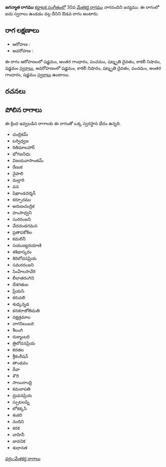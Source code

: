 {{Infobox ragam
	| name          	= జగన్మాత
	| synonym	    	= 
	| mela          	= 
	| chakra        	= 
	| janaka        	= 
	| type          	= ఔడవ
	| arohanam      	= {{svaraC|S|G3|P|D3|N3|S'}} 
	| avarohanam    	= {{svaraC|S'|N3|D3|P|G3|S}}
	| jeeva         	=
	| chhaya        	=
	| nyasa         	=
	| vishesha      	= 
	| equivalent  		= 
}}
{{కర్ణాటక సంగీత రాగాలు}}
'''జగన్మాత రాగము''' [[కర్ణాటక సంగీతం]]లో 30వ [[మేళకర్త రాగము]] నాగనందిని జన్యము.  ఈ రాగంలో ఐదు స్వరాలు ఉండడం వల్ల దీనిని ఔడవ రాగం అంటారు.


==రాగ లక్షణాలు==


* ఆరోహణ : {{svaraC|S|G3|P|D3|N3|S'}} 
* అవరోహణ : {{svaraC|S'|N3|D3|P|G3|S}}

ఈ రాగం ఆరోహణంలో షడ్జమం, అంతర గాంధారం, పంచమం, షట్శృతి దైవతం, కాకలీ నిషాదం, షడ్జమం [[స్వరాలు]], అవరోహణంలో షడ్జమం, కాకలీ నిషాదం, షట్శృతి దైవతం, పంచమం, అంతర గాంధారం, షడ్జమం [[స్వరాలు]] ఉంటాయి.

==రచనలు==



==పోలిన రాగాలు==
ఈ క్రింద ఇవ్వబడిన రాగాలకు ఈ రాగంతో ఒక్క స్వరస్థాన భేదం ఉన్నది.
* చంద్రికమ్
* బర్విధ్వజ
* రితిమాలహార్
* భోగజనిధు
* విజయవాసాంతమ్
* రేణుక
* నైపాలి
* మల్లారి
* వన
* షిఖాండదర్శన్
* కర్పూరము
* అరుణచంద్రిక
* హంసాధ్వని
* సురరంజని
* వేదదండగమన
* ప్రతాపకోకిల
* కమలినీ
* సయుజ్యదయాణి
* శశిభాస్కరం
* శిరిలోచనప్రియ
* సమరరంజని
* సింహేలసావేరి
* లీలాతరంగిని
* దేశగతుల
* ప్రేయసి
* కరువలి
* శుధ్కన్నడ
* కనకరాజోతిమతి
* నక్షత్రమాల
* నాగనిలంబరి
* శీలంగి
* రుక్మాంబరి
* త్రిలోచనప్రియ
* కరతల
* శ్రీకంఠీషన్
* తాండవం
* రేవా
* శౌరి
* సాయిరాంధ్రి
* కమలాపతి
* ద్రువనప్రియ
* స్పుటలప్ని
* లోకక్కసి
* శంకరి
* నందిని
* కరక
* వాహినీ
* జావనిక
* శుధానత



[[వర్గం:మేళకర్త రాగాలు]]